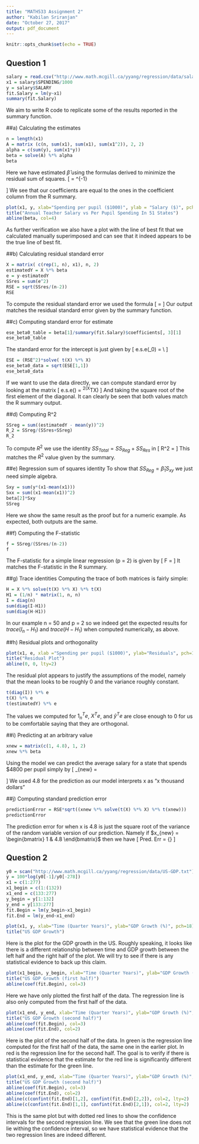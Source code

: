 ```yaml
---
title: "MATH533 Assignment 2"
author: "Kabilan Sriranjan"
date: "October 27, 2017"
output: pdf_document
---
```


```r
knitr::opts_chunk$set(echo = TRUE)
```

## Question 1


```r
salary = read.csv("http://www.math.mcgill.ca/yyang/regression/data/salary.csv", header=TRUE)
x1 = salary$SPENDING/1000
y = salary$SALARY
fit.Salary = lm(y~x1)
summary(fit.Salary)
```
We aim to write R code to replicate some of the results reported in the summary function.


##a) Calculating the estimates
```r
n = length(x1)
A = matrix (c(n, sum(x1), sum(x1), sum(x1^2)), 2, 2)
alpha = c(sum(y), sum(x1*y))
beta = solve(A) %*% alpha
beta
```
Here we have estimated $\widehat{\beta}$ using the formulas derived to minimize the residual sum of squares. 
\[
\widehat{\beta} = \begin{bmatrix} n & \sum_{i=1}^nx_{i1} \\ \sum_{i=1}^nx_{i1} & \sum_{i=1}^nx_{i1}^2 \end{bmatrix}^{-1} \begin{bmatrix} \sum_{i=1}^ny_i \\ \sum_{i=1}^nx_{i1}y_i \end{bmatrix}
\]
We see that our coefficients are equal to the ones in the coefficient column from the R summary.


```r
plot(x1, y, xlab="Spending per pupil ($1000)", ylab = "Salary ($)", pch=18)
title("Annual Teacher Salary vs Per Pupil Spending In 51 States")
abline(beta, col=4)
```


As further verification we also have a plot with the line of best fit that we calculated manually superimposed and can see that it indeed appears to be the true line of best fit.


##b) Calculating residual standard error
```r
X = matrix( c(rep(1, n), x1), n, 2)
estimatedY = X %*% beta
e = y-estimatedY
SSres = sum(e^2)
RSE = sqrt(SSres/(n-2))
RSE
```
To compute the residual standard error we used the formula 
\[
\hat{\sigma} = \sqrt{\frac{SS_{Res}}{n-2}}
\]
Our output matches the residual standard error given by the summary function.


##c) Computing standard error for estimate
```r
ese_beta0_table = beta[1]/summary(fit.Salary)$coefficients[, 3][1]
ese_beta0_table
```
The standard error for the intercept is just given by
\[
e.s.e(\widehat{\beta}_0) = \frac{\widehat{\beta}_0}{t_0} \\
\]


```r
ESE = (RSE^2)*solve( t(X) %*% X)
ese_beta0_data = sqrt(ESE[1,1])
ese_beta0_data
```
If we want to use the data directly, we can compute standard error by looking at the matrix
\[
e.s.e(\widehat{\beta}) = \hat{\sigma}^2(X^TX)
\]
And taking the square root of the first element of the diagonal. It can clearly be seen that both values match the R summary output.


##d) Computing R^2
```r
SSreg = sum((estimatedY - mean(y))^2)
R_2 = SSreg/(SSres+SSreg)
R_2
```
To compute $R^2$ we use the identity $SS_{Total} = SS_{Reg} + SS_{Res}$ in
\[
R^2 = \frac{SS_{Reg}}{SS_{Reg} + SS_{Res}}
\]
This matches the $R^2$ value given by the summary.


##e) Regression sum of squares identity
To show that $SS_{Reg} = \widehat{\beta}_1S_{xy}$ we just need simple algebra.
\begin{align*}
SS_{Reg} &= \sum_{i=1}^n(\widehat{y}_i - \bar{y})^2 \\
&= \sum_{i=1}^n( (\widehat{\beta}_0 + \widehat{\beta}_1x_{i1}) - (\widehat{\beta}_0 + \widehat{\beta}_1\bar{x}_{1}) )^2 \\
&= \widehat{\beta}_1^2\sum_{i=1}^n(x_{i1}-\bar{x}_1)^2 \\
&= (\frac{S_{xy}}{S_{xx}})^2S_{xx} \\
&= \widehat{\beta}_1S_{xy}
\end{align*}

```r
Sxy = sum(y*(x1-mean(x1)))
Sxx = sum((x1-mean(x1))^2)
beta[2]*Sxy
SSreg
```
Here we show the same result as the proof but for a numeric example. As expected, both outputs are the same.


##f) Computing the F-statistic
```r
f = SSreg/(SSres/(n-2))
f
```
The F-statistic for a simple linear regression (p = 2) is given by 
\[
F = \frac{SS_{reg}}{SS_{Res}/(n-2)}
\]
It matches the F-statistic in the R summary.


##g) Trace identities
Computing the trace of both matrices is fairly simple:
\begin{align*}
tr(I_n-H_1) &= tr(I_n) - tr(H_1) \\
&= tr(I_n) - \frac{1}{n}tr(1_n) \\
&= n - n\frac{1}{n} \\
&= n-1 \\
\\
tr(H-H_1) &= tr(H) - tr(H_1) \\
&= tr(X(X^TX)^{-1}X^T) - tr(H_1) \\
&= tr(X^TX(X^TX)^{-1}) - \frac{1}{n}tr(1_n) \\
&= tr(I_p) - n\frac{1}{n} \\
&= p-1
\end{align*}
```r
H = X %*% solve(t(X) %*% X) %*% t(X)
H1 = (1/n) * matrix(1, n, n)
I = diag(n)
sum(diag(I-H1))
sum(diag(H-H1))
```
In our example n = 50 and p = 2 so we indeed get the expected results for $trace(I_n-H_1)$ and $trace(H-H_1)$ when computed numerically, as above.


##h) Residual plots and orthogonality
```r
plot(x1, e, xlab ="Spending per pupil ($1000)", ylab="Residuals", pch=18)
title("Residual Plot")
abline(0, 0, lty=2)
```


The residual plot appears to justify the assumptions of the model, namely that the mean looks to be roughly 0 and the variance roughly constant.


```r
t(diag(I)) %*% e
t(X) %*% e
t(estimatedY) %*% e
```
The values we computed for $1_n^Te$, $X^Te$, and $\widehat{y}^Te$ are close enough to 0 for us to be comfortable saying that they are orthogonal.


##i) Predicting at an arbitrary value
```r
xnew = matrix(c(1, 4.8), 1, 2)
xnew %*% beta
```
Using the model we can predict the average salary for a state that spends $4800 per pupil simply by
\[
\widehat{y}_{new} = \begin{bmatrix} 1 & 4.8 \end{bmatrix} \widehat{\beta}
\]
We used 4.8 for the prediction as our model interprets x as "x thousand dollars" 


##j) Computing standard prediction error
```r
predictionError = RSE*sqrt((xnew %*% solve(t(X) %*% X) %*% t(xnew)))
predictionError
```
The prediction error for when x is 4.8 is just the square root of the variance of the random variable version of our prediction. Namely if $x_{new} = \begin{bmatrix} 1 & 4.8 \end{bmatrix}$ then we have
\[
Pred. Err = {\hat{\sigma}}\sqrt{x_{new}(X^TX)^{-1}x_{new}^T}
\]


## Question 2
```r
y0 = scan("http://www.math.mcgill.ca/yyang/regression/data/US-GDP.txt")
y = 100*log(y0[-1]/y0[-278])
x1 = c(1:277)
x1_begin = c(1:(132))
x1_end = c(133:277)
y_begin = y[1:132]
y_end = y[133:277]
fit.Begin = lm(y_begin~x1_begin)
fit.End = lm(y_end~x1_end)

plot(x1, y, xlab="Time (Quarter Years)", ylab="GDP Growth (%)", pch=18)
title("US GDP Growth")
```


Here is the plot for the GDP growth in the US. Roughly speaking, it looks like there is a different relationship between time and GDP growth between the left half and the right half of the plot. We will try to see if there is any statistical evidence to back up this claim.


```r
plot(x1_begin, y_begin, xlab="Time (Quarter Years)", ylab="GDP Growth (%)", pch=18)
title("US GDP Growth (first half)")
abline(coef(fit.Begin), col=3)
```


Here we have only plotted the first half of the data. The regression line is also only computed from the first half of the data.


```r
plot(x1_end, y_end, xlab="Time (Quarter Years)", ylab="GDP Growth (%)", pch=18)
title("US GDP Growth (second half)")
abline(coef(fit.Begin), col=3)
abline(coef(fit.End), col=2)
```


Here is the plot of the second half of the data. In green is the regression line computed for the first half of the data, the same one in the earlier plot. In red is the regression line for the second half. The goal is to verify if there is statistical evidence that the estimate for the red line is significantly different than the estimate for the green line.


```r
plot(x1_end, y_end, xlab="Time (Quarter Years)", ylab="GDP Growth (%)", pch=18)
title("US GDP Growth (second half)")
abline(coef(fit.Begin), col=3)
abline(coef(fit.End), col=2)
abline(c(confint(fit.End)[1,2], confint(fit.End)[2,2]), col=2, lty=2)
abline(c(confint(fit.End)[1,1], confint(fit.End)[2,1]), col=2, lty=2)
```


This is the same plot but with dotted red lines to show the confidence intervals for the second regression line. We see that the green line does not lie withing the confidence interval, so we have statistical evidence that the two regression lines are indeed different.